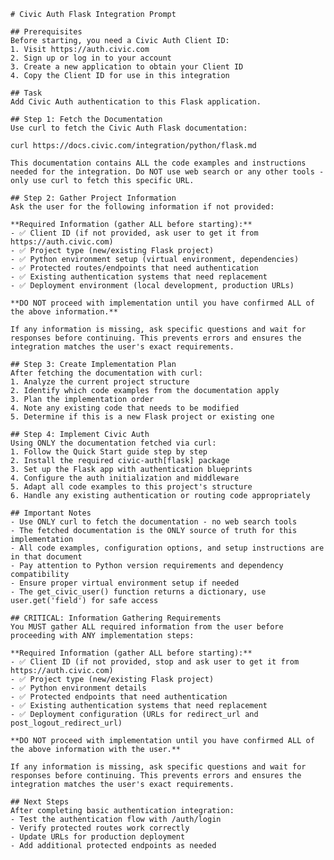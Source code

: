 ```
# Civic Auth Flask Integration Prompt

## Prerequisites
Before starting, you need a Civic Auth Client ID:
1. Visit https://auth.civic.com
2. Sign up or log in to your account
3. Create a new application to obtain your Client ID
4. Copy the Client ID for use in this integration

## Task
Add Civic Auth authentication to this Flask application.

## Step 1: Fetch the Documentation
Use curl to fetch the Civic Auth Flask documentation:

curl https://docs.civic.com/integration/python/flask.md

This documentation contains ALL the code examples and instructions needed for the integration. Do NOT use web search or any other tools - only use curl to fetch this specific URL.

## Step 2: Gather Project Information
Ask the user for the following information if not provided:

**Required Information (gather ALL before starting):**
- ✅ Client ID (if not provided, ask user to get it from https://auth.civic.com)
- ✅ Project type (new/existing Flask project)
- ✅ Python environment setup (virtual environment, dependencies)
- ✅ Protected routes/endpoints that need authentication
- ✅ Existing authentication systems that need replacement
- ✅ Deployment environment (local development, production URLs)

**DO NOT proceed with implementation until you have confirmed ALL of the above information.**

If any information is missing, ask specific questions and wait for responses before continuing. This prevents errors and ensures the integration matches the user's exact requirements.

## Step 3: Create Implementation Plan
After fetching the documentation with curl:
1. Analyze the current project structure
2. Identify which code examples from the documentation apply
3. Plan the implementation order
4. Note any existing code that needs to be modified
5. Determine if this is a new Flask project or existing one

## Step 4: Implement Civic Auth
Using ONLY the documentation fetched via curl:
1. Follow the Quick Start guide step by step
2. Install the required civic-auth[flask] package
3. Set up the Flask app with authentication blueprints
4. Configure the auth initialization and middleware
5. Adapt all code examples to this project's structure
6. Handle any existing authentication or routing code appropriately

## Important Notes
- Use ONLY curl to fetch the documentation - no web search tools
- The fetched documentation is the ONLY source of truth for this implementation
- All code examples, configuration options, and setup instructions are in that document
- Pay attention to Python version requirements and dependency compatibility
- Ensure proper virtual environment setup if needed
- The get_civic_user() function returns a dictionary, use user.get('field') for safe access

## CRITICAL: Information Gathering Requirements
You MUST gather ALL required information from the user before proceeding with ANY implementation steps:

**Required Information (gather ALL before starting):**
- ✅ Client ID (if not provided, stop and ask user to get it from https://auth.civic.com)
- ✅ Project type (new/existing Flask project)
- ✅ Python environment details
- ✅ Protected endpoints that need authentication
- ✅ Existing authentication systems that need replacement
- ✅ Deployment configuration (URLs for redirect_url and post_logout_redirect_url)

**DO NOT proceed with implementation until you have confirmed ALL of the above information with the user.**

If any information is missing, ask specific questions and wait for responses before continuing. This prevents errors and ensures the integration matches the user's exact requirements.

## Next Steps
After completing basic authentication integration:
- Test the authentication flow with /auth/login
- Verify protected routes work correctly
- Update URLs for production deployment
- Add additional protected endpoints as needed
```
